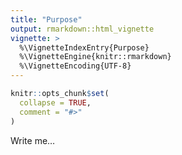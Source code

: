 ```yaml
---
title: "Purpose"
output: rmarkdown::html_vignette
vignette: >
  %\VignetteIndexEntry{Purpose}
  %\VignetteEngine{knitr::rmarkdown}
  %\VignetteEncoding{UTF-8}
---
```


```r
knitr::opts_chunk$set(
  collapse = TRUE,
  comment = "#>"
)
```
Write me...
